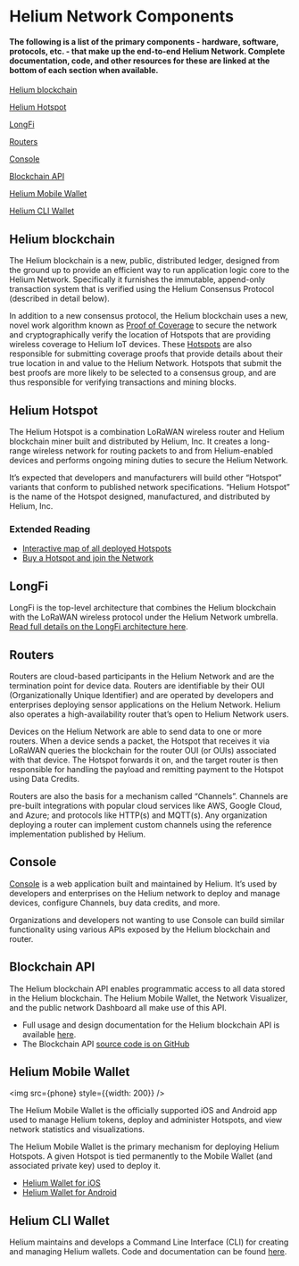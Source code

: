 

# Helium Network Components

#### The following is a list of the primary components - hardware, software, protocols, etc. - that make up the end-to-end Helium Network. Complete documentation, code, and other resources for these are linked at the bottom of each section when available.  


[Helium blockchain](#helium-blockchain)

[Helium Hotspot](#helium-hotspot)

[LongFi](#longfi)

[Routers](#routers)

[Console](#console)

[Blockchain API](#blockchain-api)

[Helium Mobile Wallet](#helium-mobile-wallet)

[Helium CLI Wallet](#helium-cli-wallet)



## Helium blockchain
[blockchain]: #helium-blockchain

The Helium blockchain is a new, public, distributed ledger, designed from the ground up to provide an efficient way to run application logic core to the Helium Network. Specifically it furnishes the immutable, append-only transaction system that is verified using the Helium Consensus Protocol (described in detail below). 

In addition to a new consensus protocol, the Helium blockchain uses a new, novel work algorithm known as [Proof of Coverage](/blockchain/proof-of-coverage) to secure the network and cryptographically verify the location of Hotspots that are providing wireless coverage to Helium IoT devices. These [Hotspots](/hotspot) are also responsible for submitting coverage proofs that provide details about their true location in and value to the Helium Network. Hotspots that submit the best proofs are more likely to be selected to a consensus group, and are thus responsible for verifying transactions and mining blocks. 	



## Helium Hotspot
[hotspot]: #helium-hotspot

The Helium Hotspot is a combination LoRaWAN wireless router and Helium blockchain miner built and distributed by Helium, Inc. It creates a long-range wireless network for routing packets to and from Helium-enabled devices and performs ongoing mining duties to secure the Helium Network.  

It’s expected that developers and manufacturers will build other “Hotspot” variants that conform to published network specifications. “Helium Hotspot” is the name of the Hotspot designed, manufactured, and distributed by Helium, Inc.

### Extended Reading
* [Interactive map of all deployed Hotspots](https://network.helium.com/coverage)
* [Buy a Hotspot and join the Network](https://www.helium.com/store)

## LongFi
[longfi]: #longfi

LongFi is the top-level architecture that combines the Helium blockchain with the LoRaWAN wireless protocol under the Helium Network umbrella. [Read full details on the LongFi architecture here](/longfi).


## Routers
[routers]: #routers

Routers are cloud-based participants in the Helium Network and are the termination point for device data. Routers are identifiable by their OUI (Organizationally Unique Identifier) and are operated by developers and enterprises deploying sensor applications on the Helium Network. Helium also operates a high-availability router that’s open to Helium Network users.

Devices on the Helium Network are able to send data to one or more routers. When a device sends a packet, the Hotspot that receives it via LoRaWAN queries the blockchain for the router OUI (or OUIs)  associated with that device. The Hotspot forwards it on, and the target router is then responsible for handling the payload and remitting payment to the Hotspot using Data Credits.

Routers are also the basis for a mechanism called “Channels”. Channels are pre-built integrations with popular cloud services like AWS, Google Cloud, and Azure; and protocols like HTTP(s) and MQTT(s). Any organization deploying a router can implement custom channels using the reference implementation published by Helium. 
 
## Console
[console]: #console

[Console](https://console.helium.com) is a web application built and maintained by Helium. It’s used by developers and enterprises on the Helium network to deploy and manage devices, configure Channels, buy data credits, and more.

Organizations and developers not wanting to use Console can build similar functionality using various APIs exposed by the Helium blockchain and router. 

## Blockchain API
[blockchain-api]: (#blockchain-api)

The Helium blockchain API enables programmatic access to all data stored in the Helium blockchain. The Helium Mobile Wallet, the Network Visualizer, and the public network Dashboard all make use of this API. 

* Full usage and design documentation for the Helium blockchain API is available [here](https://documenter.getpostman.com/view/8776393/SVmsTzP6?version=latest).
* The Blockchain API [source code is on GitHub](https://github.com/helium/blockchain-api/)

## Helium Mobile Wallet
[helium-mobile-wallet]: #helium-mobile-wallet

<img src={phone} style={{width: 200}} />

The Helium Mobile Wallet is the officially supported iOS and Android app used to manage Helium tokens, deploy and administer Hotspots, and view network statistics and visualizations.

The Helium Mobile Wallet is the primary mechanism for deploying Helium Hotspots. A given Hotspot is  tied permanently to the Mobile Wallet (and associated private key) used to deploy it. 
 
* [Helium Wallet for iOS](https://apps.apple.com/app/id1450463605)
* [Helium Wallet for Android](https://play.google.com/store/apps/details?id=com.helium.wallet&hl=en_US)

## Helium CLI Wallet
[helium-cli-wallet]: #helium-cli-wallet

Helium maintains and develops a Command Line Interface (CLI) for creating and managing Helium wallets. Code and documentation can be found [here](https://github.com/helium/helium-wallet-rs/). 
